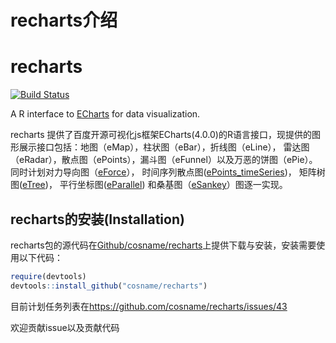 # recharts介绍 {#intro}


recharts
========
[![Build Status](https://travis-ci.org/cosname/recharts.png)](https://travis-ci.org/cosname/recharts)

A R interface to [ECharts](https://github.com/ecomfe/echarts) for data visualization.

recharts 提供了百度开源可视化js框架ECharts(4.0.0)的R语言接口，现提供的图形展示接口包括：地图（eMap），柱状图（eBar），折线图（eLine），
雷达图（eRadar），散点图（ePoints），漏斗图（eFunnel）以及万恶的饼图（ePie）。
同时计划对力导向图（[eForce](http://echarts.baidu.com/demo.html#graph-force)），
时间序列散点图([ePoints_timeSeries](http://echarts.baidu.com/demo.html#graph-life-expectancy))，
矩阵树图([eTree](http://echarts.baidu.com/demo.html#treemap-disk))，
平行坐标图([eParallel](http://echarts.baidu.com/demo.html#parallel-aqi))
和桑基图（[eSankey](http://echarts.baidu.com/demo.html#sankey-energy)）图逐一实现。

## recharts的安装(Installation)
recharts包的源代码在[Github/cosname/recharts](https://github.com/cosname/recharts)上提供下载与安装，安装需要使用以下代码：

```r
require(devtools)
devtools::install_github("cosname/recharts")
```


目前计划任务列表在[https://github.com/cosname/recharts/issues/43](https://github.com/cosname/recharts/issues/43)

欢迎贡献issue以及贡献代码



